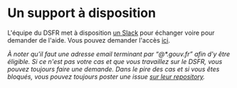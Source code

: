 # Un support à disposition

L'équipe du DSFR met à disposition [un Slack](https://gouvfr.slack.com/) pour échanger voire pour demander de l'aide. Vous pouvez demander l'accès [ici](https://gouvfr.atlassian.net/servicedesk/customer/portal/1/group/1/create/9).

_À noter qu'il faut une adresse email terminant par “@\*.gouv.fr” afin d'y être éligible. Si ce n'est pas votre cas et que vous travaillez sur le DSFR, vous pouvez toujours faire une demande. Dans le pire des cas et si vous êtes bloqués, vous pouvez toujours poster une issue [sur leur repository](https://github.com/GouvernementFR/dsfr)._
